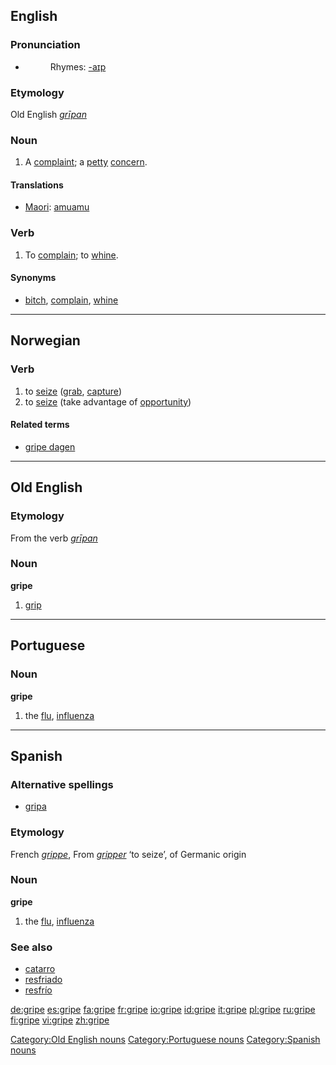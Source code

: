 ==English==

===Pronunciation===
*{{audio|en-us-gripe.ogg|Audio (US)}}
*:Rhymes: [[Rhymes:English:-aɪp|-aɪp]]

===Etymology===
Old English ''[[grīpan]]''

===Noun===
{{en-noun}}

# A [[complaint]]; a [[petty]] [[concern]].

====Translations====
*[[Maori]]: [[amuamu]]

===Verb===
{{en-verb|grip|ing}}

# To [[complain]]; to [[whine]].

====Synonyms====
*{{italbrac|complain}} [[bitch]], [[complain]], [[whine]]

----

==Norwegian==

===Verb===
{{no-verb-irreg|'''gripe'''|'''[[griper]]'''|'''[[grep]]'''|'''[[grepet]]'''}}

# to [[seize]] ([[grab]], [[capture]])
# to [[seize]] (take advantage of [[opportunity]])

====Related terms====
*[[gripe dagen]]

----

==Old English==

===Etymology===
From the verb ''[[grīpan]]''

===Noun===
'''gripe''' {{m}}

# [[grip]] {{gloss|Old English}}

----

==Portuguese==

===Noun===
'''gripe''' {{f}}

# the [[flu]], [[influenza]]

----

==Spanish==

===Alternative spellings===
*[[gripa]] {{italbrac|Colombia|Mexico}}

===Etymology===
French ''[[grippe]]'', From ''[[gripper]]'' ‘to seize’, of Germanic origin

===Noun===
'''gripe''' {{f}}

# the [[flu]], [[influenza]]

===See also===
*[[catarro]] {{m}}
*[[resfriado]] {{m}}
*[[resfrío]] {{m}}

[[Category:Old English nouns]]
[[Category:Portuguese nouns]]
[[Category:Spanish nouns]]

[[de:gripe]]
[[es:gripe]]
[[fa:gripe]]
[[fr:gripe]]
[[io:gripe]]
[[id:gripe]]
[[it:gripe]]
[[pl:gripe]]
[[ru:gripe]]
[[fi:gripe]]
[[vi:gripe]]
[[zh:gripe]]
